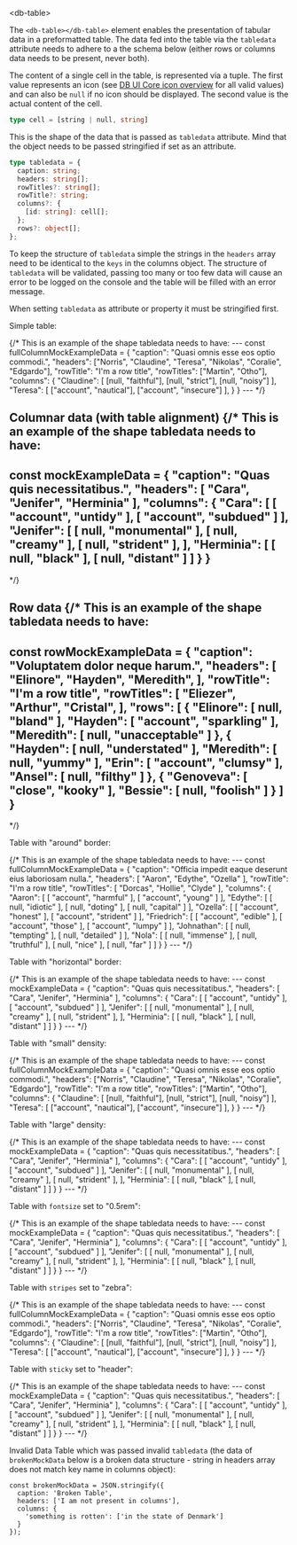 

<Meta title="Data-Display/Table/Intro" />

<db-headline variant="1">&lt;db-table&gt;</db-headline>

The `<db-table></db-table>` element enables the presentation of tabular data in a preformatted table.
The data fed into the table via the `tabledata` attribute needs to adhere to
a the schema below (either rows or columns data needs to be present, never both).

The content of a single cell in the table, is represented via a tuple. The first
value represents an icon (see [DB UI Core icon overview](https://db-ui.github.io/core/?p=viewall-base-icons)
for all valid values) and can also be `null` if no icon should be displayed. The
second value is the actual content of the cell.

```typescript
type cell = [string | null, string]
```

This is the shape of the data that is passed as `tabledata` attribute.
Mind that the object needs to be passed stringified if set as an attribute.

```typescript
type tabledata = {
  caption: string;
  headers: string[];
  rowTitles?: string[];
  rowTitle?: string;
  columns?: {
    [id: string]: cell[];
  };
  rows?: object[];
};

```

To keep the structure of `tabledata` simple the strings in the `headers` array need to be identical to the `keys` in the columns object.
The structure of `tabledata` will be validated, passing too many or too few data will cause an error to be logged on the console and the table will be filled with an error message.

When setting `tabledata` as attribute or property it must be stringified first.

<db-headline> Simple table:</db-headline>

<Canvas>
<db-table tabledata={fullColumnMockData()}></db-table>
{/*
This is an example of the shape tabledata needs to have:
---
const fullColumnMockExampleData = {
  "caption": "Quasi omnis esse eos optio commodi.",
  "headers": ["Norris", "Claudine", "Teresa", "Nikolas", "Coralie", "Edgardo"],
  "rowTitle": "I'm a row title",
  "rowTitles": ["Martin", "Otho"],
  "columns": {
    "Claudine": [
      [null, "faithful"],
      [null, "strict"],
      [null, "noisy"]
    ],
    "Teresa": [
      ["account", "nautical"],
      ["account", "insecure"]
    ],
  }
}
---
*/}
</Canvas>




<db-headline>Columnar data (with table alignment)</db-headline>
<Canvas>
<db-table
  align="center"
  verticalalign="middle"
  bodyalign="right"
  bodyverticalalign="bottom"
  tabledata={mockData()}>
</db-table>
{/*
This is an example of the shape tabledata needs to have:
---
const mockExampleData = {
  "caption": "Quas quis necessitatibus.",
  "headers": [ "Cara", "Jenifer", "Herminia" ],
  "columns": {
    "Cara": [
      [ "account", "untidy" ],
      [ "account", "subdued" ] ],
    "Jenifer": [
      [ null, "monumental" ],
      [ null, "creamy" ],
      [ null, "strident" ],
    ],
    "Herminia": [
      [ null, "black" ],
      [ null, "distant" ]
    ]
  }
}
---
*/}
</Canvas>

<db-headline>Row data</db-headline>
<Canvas>
<db-table
  tabledata={rowMockData()}>
</db-table>
{/*
This is an example of the shape tabledata needs to have:
---
const rowMockExampleData = {
  "caption": "Voluptatem dolor neque harum.",
  "headers": [
    "Elinore",
    "Hayden",
    "Meredith",
  ],
  "rowTitle": "I'm a row title",
  "rowTitles": [
    "Eliezer",
    "Arthur",
    "Cristal",
  ],
  "rows": [
    {
      "Elinore": [ null, "bland" ],
      "Hayden": [ "account", "sparkling" ],
      "Meredith": [ null, "unacceptable" ]
    },
    {
      "Hayden": [ null, "understated" ],
      "Meredith": [ null, "yummy" ],
      "Erin": [ "account", "clumsy" ],
      "Ansel": [ null, "filthy" ]
    },
    {
      "Genoveva": [ "close", "kooky" ],
      "Bessie": [ null, "foolish" ]
    }
  ]
}
---
*/}
</Canvas>

<db-headline>Table with "around" border:</db-headline>

<Canvas>
<db-table
  border="around"
  tabledata={fullColumnMockData()}>
</db-table>
{/*
This is an example of the shape tabledata needs to have:
---
const fullColumnMockExampleData = {
  "caption": "Officia impedit eaque deserunt eius laboriosam nulla.",
  "headers": [
    "Aaron",
    "Edythe",
    "Ozella"
  ],
  "rowTitle": "I'm a row title",
  "rowTitles": [
    "Dorcas",
    "Hollie",
    "Clyde"
  ],
  "columns": {
    "Aaron": [
      [ "account", "harmful" ],
      [ "account", "young" ]
    ],
    "Edythe": [
      [ null, "idiotic" ],
      [ null, "doting" ],
      [ null, "capital" ]
    ],
    "Ozella": [
      [ "account", "honest" ],
      [ "account", "strident" ]
    ],
    "Friedrich": [
      [ "account", "edible" ],
      [ "account", "those" ],
      [ "account", "lumpy" ]
    ],
    "Johnathan": [
      [ null, "tempting" ],
      [ null, "detailed" ]
    ],
    "Nola": [
      [ null, "immense" ],
      [ null, "truthful" ],
      [ null, "nice" ],
      [ null, "far" ]
    ]
  }
}
---
*/}
</Canvas>

<db-headline>Table with "horizontal" border:</db-headline>

<Canvas>
<db-table
  border="horizontal"
  tabledata={mockData()}>
</db-table>
{/*
This is an example of the shape tabledata needs to have:
---
const mockExampleData = {
  "caption": "Quas quis necessitatibus.",
  "headers": [ "Cara", "Jenifer", "Herminia" ],
  "columns": {
    "Cara": [
      [ "account", "untidy" ],
      [ "account", "subdued" ] ],
    "Jenifer": [
      [ null, "monumental" ],
      [ null, "creamy" ],
      [ null, "strident" ],
    ],
    "Herminia": [
      [ null, "black" ],
      [ null, "distant" ]
    ]
  }
}
---
*/}
</Canvas>

<db-headline>Table with "small" density:</db-headline>

<Canvas>
<db-table
  density="small"
  tabledata={fullColumnMockData()}>
</db-table>
{/*
This is an example of the shape tabledata needs to have:
---
const fullColumnMockExampleData = {
  "caption": "Quasi omnis esse eos optio commodi.",
  "headers": ["Norris", "Claudine", "Teresa", "Nikolas", "Coralie", "Edgardo"],
  "rowTitle": "I'm a row title",
  "rowTitles": ["Martin", "Otho"],
  "columns": {
    "Claudine": [
      [null, "faithful"],
      [null, "strict"],
      [null, "noisy"]
    ],
    "Teresa": [
      ["account", "nautical"],
      ["account", "insecure"]
    ],
  }
}
---
*/}
</Canvas>

<db-headline>Table with "large" density:</db-headline>

<Canvas>
<db-table
  density="large"
  tabledata={mockData()}>
</db-table>
{/*
This is an example of the shape tabledata needs to have:
---
const mockExampleData = {
  "caption": "Quas quis necessitatibus.",
  "headers": [ "Cara", "Jenifer", "Herminia" ],
  "columns": {
    "Cara": [
      [ "account", "untidy" ],
      [ "account", "subdued" ] ],
    "Jenifer": [
      [ null, "monumental" ],
      [ null, "creamy" ],
      [ null, "strident" ],
    ],
    "Herminia": [
      [ null, "black" ],
      [ null, "distant" ]
    ]
  }
}
---
*/}
</Canvas>

<db-headline>Table with `fontsize` set to "0.5rem":</db-headline>

<Canvas>
<db-table
  fontsize="0.5rem"
  tabledata={mockData()}>
</db-table>
{/*
This is an example of the shape tabledata needs to have:
---
const mockExampleData = {
  "caption": "Quas quis necessitatibus.",
  "headers": [ "Cara", "Jenifer", "Herminia" ],
  "columns": {
    "Cara": [
      [ "account", "untidy" ],
      [ "account", "subdued" ] ],
    "Jenifer": [
      [ null, "monumental" ],
      [ null, "creamy" ],
      [ null, "strident" ],
    ],
    "Herminia": [
      [ null, "black" ],
      [ null, "distant" ]
    ]
  }
}
---
*/}
</Canvas>

<db-headline> Table with `stripes` set to "zebra":</db-headline>

<Canvas>
<db-table
  stripes="zebra"
  tabledata={fullColumnMockData()}>
</db-table>
{/*
This is an example of the shape tabledata needs to have:
---
const fullColumnMockExampleData = {
  "caption": "Quasi omnis esse eos optio commodi.",
  "headers": ["Norris", "Claudine", "Teresa", "Nikolas", "Coralie", "Edgardo"],
  "rowTitle": "I'm a row title",
  "rowTitles": ["Martin", "Otho"],
  "columns": {
    "Claudine": [
      [null, "faithful"],
      [null, "strict"],
      [null, "noisy"]
    ],
    "Teresa": [
      ["account", "nautical"],
      ["account", "insecure"]
    ],
  }
}
---
*/}
</Canvas>

<db-headline> Table with `sticky` set to "header":</db-headline>

<Canvas>
<db-table
  sticky="header"
  tabledata={mockData()}>
</db-table>
{/*
This is an example of the shape tabledata needs to have:
---
const mockExampleData = {
  "caption": "Quas quis necessitatibus.",
  "headers": [ "Cara", "Jenifer", "Herminia" ],
  "columns": {
    "Cara": [
      [ "account", "untidy" ],
      [ "account", "subdued" ] ],
    "Jenifer": [
      [ null, "monumental" ],
      [ null, "creamy" ],
      [ null, "strident" ],
    ],
    "Herminia": [
      [ null, "black" ],
      [ null, "distant" ]
    ]
  }
}
---
*/}
</Canvas>


<db-headline>Invalid Data</db-headline>
Table which was passed invalid `tabledata` (the data of `brokenMockData` below is a broken data structure - string in headers array does not match key name in columns object):

```
const brokenMockData = JSON.stringify({
  caption: 'Broken Table',
  headers: ['I am not present in columns'],
  columns: {
    'something is rotten': ['in the state of Denmark']
  }
});
```

<Canvas>
<db-table
  density="large"
  tabledata={brokenMockData}>
</db-table>
</Canvas>
